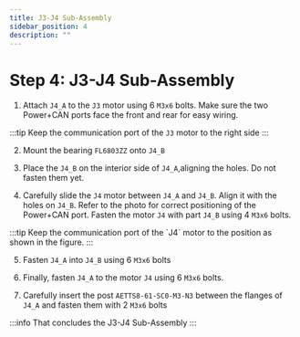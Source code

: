 ```yaml
---
title: J3-J4 Sub-Assembly
sidebar_position: 4
description: ""
---
```



# Step 4: J3-J4 Sub-Assembly

1. Attach `J4_A` to the `J3` motor using 6 `M3x6` bolts. Make sure the two Power+CAN ports face the front and rear for easy wiring.
<AssemblyGuideImage src="j3-j4/step1.png" alt="step1" width="30%" />

:::tip
Keep the communication port of the `J3` motor to the right side
<AssemblyGuideImage src="j3-j4/step1-tip.png" alt="step1 tip" width="50%" />
:::

2. Mount the bearing `FL6803ZZ` onto `J4_B`
<AssemblyGuideImage src="j3-j4/step2.png" alt="step2" width="40%" />

3. Place the `J4_B` on the interior side of `J4_A`,aligning the holes. Do not fasten them yet.
<AssemblyGuideImage src="j3-j4/step3.png" alt="step3" width="40%" />

4. Carefully slide the `J4` motor between `J4_A` and `J4_B`. Align it with the holes on `J4_B`. Refer to the photo for correct positioning of the Power+CAN port. Fasten the motor `J4` with part `J4_B` using 4 `M3x6` bolts.
<AssemblyGuideImage src="j3-j4/step4.png" alt="step4" width="40%" />
:::tip
Keep the communication port of the `J4` motor to the position as shown in the figure.
<AssemblyGuideImage src="j3-j4/step4-tip.png" alt="step4 tip" width="50%" />
:::

5. Fasten `J4_A` into `J4_B` using 6 `M3x6` bolts
<AssemblyGuideImage src="j3-j4/step5.png" alt="step5" width="40%" />

6. Finally, fasten `J4_A` to the motor `J4` using 6 `M3x6` bolts.
<AssemblyGuideImage src="j3-j4/step6.png" alt="step6" width="40%" />

7. Carefully insert the post `AETTS8-61-SC0-M3-N3` between the flanges of `J4_A` and fasten them with 2 `M3x6` bolts
<AssemblyGuideImage src="j3-j4/step7.png" alt="step7" width="40%" />

:::info
That concludes the J3-J4 Sub-Assembly
<AssemblyGuideImage src="j3-j4/conclusion.png" alt="conclusion" width="40%" />
:::
